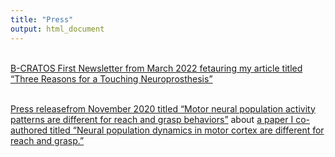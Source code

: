 ```yaml
---
title: "Press"
output: html_document
---
```


<link rel="stylesheet" href="styles.css" type="text/css">
<link rel="stylesheet" href="./css/academicons.min.css"/>

<br>
[B-CRATOS First Newsletter from March 2022 fetauring my article titled "Three Reasons for a Touching Neuroprosthesis"](https://www.b-cratos.eu/newsletter1/)
<br>

<br>
[Press releasefrom November 2020 titled "Motor neural population activity patterns are different for reach and grasp behaviors"](https://www.eurekalert.org/pub_releases/2020-11/uocm-mnp111720.php) about [a paper I co-authored titled "Neural population dynamics in motor cortex are different for reach and grasp."](https://pubmed.ncbi.nlm.nih.gov/33200745/)
<br>